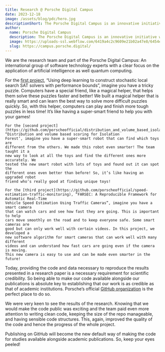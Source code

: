 ```yaml
---
title: Research @ Porsche Digital Campus
date: 2023-12-18
image: /assets/blog/pdc/hero.jpg
descriptionShort: The Porsche Digital Campus is an innovative initiative with the goal of bringing together research and real-world application in the fields of AI, machine learning, and data science.
author:
  name: Porsche Digital Campus
  description: The Porsche Digital Campus is an innovative initiative with the goal of bringing together research and real-world application in the fields of AI, machine learning, and data science.
  image: https://uploads-ssl.webflow.com/6419a4c2c9609e21b02a47e8/6454e539d4ea54c08e42aedb_Frame%2010683.png
  slug: https://campus.porsche.digital/
---
```


<ImageText imageSrc="/assets/blog/pdc/team.jpg" imageAlt="Porsche Digital Campus" theme="light"
    title="Tell us a little more about yourself, your role at Porsche Digital and what topics drive you. ">
    We are the research team and part of the Porsche Digital Campus: An
    international group of software technology experts with a clear focus on the
    application of artificial intelligence as well quantum computing. 
</ImageText>

<ImageText imageSrc="/assets/blog/pdc/1.png" imageAlt="Porsche Digital Campus" theme="light" left
    title="Porsche Digital has published several research projects in the field of artificial intelligence on GitHub. How would you explain these projects to a five-year-old? What problem do these projects solve for Porsche?">
    For the [first project](https://github.com/porscheofficial/sls_sat_solving_with_deep_learning), “Using deep learning to construct stochastic local
    search SAT solvers with performance bounds”, imagine you have a tricky
    puzzle. Computers have a special friend, like a magical helper, that helps
    them solve these puzzles faster and better! We built a magical helper that
    is really smart and can learn the best way to solve more difficult puzzles
    quickly. So, with this helper, computers can play and finish more tough
    puzzles in less time! It’s like having a super-smart friend to help you with
    your games!  

    For the [second project](https://github.com/porscheofficial/distribution_and_volume_based_isolation_forest), “Distribution and volume based scoring for Isolation
    Forest’, imagine you have a super-smart robot that can find which toys are
    different from the others. We made this robot even smarter! The team taught it a
    new way to look at all the toys and find the different ones more accurately. We
    tested the new smart robot with lots of toys and found out it can spot the
    different ones even better than before! So, it’s like having an upgraded robot
    friend who’s really good at finding unique toys! 
 
    For the [third project](https://github.com/porscheofficial/speed-estimation-traffic-monitoring), “FARSEC: A Reproducible Framework for Automatic Real-Time
    Vehicle Speed Estimation Using Traffic Cameras”, imagine you have a smart camera
    that can watch cars and see how fast they are going. This is important to help
    cars move smoothly on the road and to keep everyone safe. Some smart cameras are
    good but can only work well with certain videos. In this project, we developed a
    new software algorithm for smart cameras that can work well with many different
    videos and can understand how fast cars are going even if the camera is moving.
    This new camera is easy to use and can be made even smarter in the future!
</ImageText>

<ImageText imageSrc="/assets/blog/pdc/2.png" imageAlt="Porsche Digital Campus" theme="light"
    title="By publishing AI research projects as open-source projects, you’ve made a big step ahead in our FOSS movement. What was your initial motivation to take this path? Can you tell us why you’ve chosen to release your project on GitHub?">
    Today, providing the code and data necessary to reproduce the results
    presented in a research paper is a necessary requirement for scientific
    credibility. So being able to make our code available alongside our
    publications is absolute key to establishing that our work is as credible as
    that of academic institutions. Porsche’s official [GitHub organization](https://github.com/porscheofficial)
    is the perfect place to do so.
</ImageText>

<ImageText imageSrc="/assets/blog/pdc/3.png" imageAlt="Porsche Digital Campus" theme="light" left
    title="What did you learn along the way? What were the benefits of this strategy for you, your team and Porsche Digital?">
    We were very keen to see the results of the research. Knowing that we would
    make the code public was exciting and the team paid even more attention to
    writing clean code, keeping the size of the repo manageable, and having
    sensible code structures. This, again, improved the quality of the code and
    hence the progress of the whole project.
</ImageText>

<ImageText imageSrc="/assets/blog/pdc/4.png" imageAlt="Porsche Digital Campus" theme="light"
    title="With a glimpse into the future: What are your further plans regarding FOSS Contributions? Who would you like to see next joining our FOSS Contributor community?">
    Publishing on GitHub will become the new default way of making the code for
    studies available alongside academic publications. So, keep your eyes
    peeled!
</ImageText>
